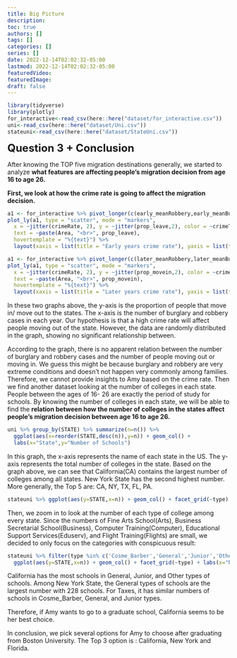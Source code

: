 ```yaml
---
title: Big Picture
description:
toc: true
authors: []
tags: []
categories: []
series: []
date: 2022-12-14T02:02:32-05:00
lastmod: 2022-12-14T02:02:32-05:00
featuredVideo:
featuredImage:
draft: false
---
```

```r
library(tidyverse)
library(plotly)
for_interactive<-read_csv(here::here("dataset/for_interactive.csv"))
uni<-read_csv(here::here("dataset/Uni.csv"))
stateuni<-read_csv(here::here("dataset/StateUni.csv"))
```


<font size="5"><b>Question 3 + Conclusion</font></b>


After knowing the TOP five migration destinations generally, we started to analyze <b>what features are affecting people’s migration decision from age 16 to age 26.</b> 
 
 
<b>First, we look at how the crime rate is going to affect the migration decision.</b>

```r
a1 <- for_interactive %>% pivot_longer(c(early_meanRobbery,early_meanBurglary),names_to = 'crimeType',values_to = 'crimeRate')
plot_ly(a1, type = "scatter", mode = "markers",
  x = ~jitter(crimeRate, 2), y = ~jitter(prop_leave,2), color = ~crimeType,
  text = ~paste(Area, "<br>", prop_leave),
  hovertemplate = "%{text}") %>%
  layout(xaxis = list(title = "Early years crime rate"), yaxis = list(title = "proportion of people moved out of State"))
```

```r
a1 <- for_interactive %>% pivot_longer(c(later_meanRobbery,later_meanBurglary),names_to = 'crimeType',values_to = 'crimeRate')
plot_ly(a1, type = "scatter", mode = "markers",
  x = ~jitter(crimeRate, 2), y = ~jitter(prop_movein,2), color = ~crimeType,
  text = ~paste(Area, "<br>", prop_movein),
  hovertemplate = "%{text}") %>%
  layout(xaxis = list(title = "Later years crime rate"), yaxis = list(title = "proportion of people moved into the State"))
```

In these two graphs above, the y-axis is the proportion of people that move in/ move out to the states. The x-axis is the number of burglary and robbery cases in each year. Our hypothesis is that a high crime rate will affect people moving out of the state. However, the data are randomly distributed in the graph, showing no significant relationship between.
 
 
According to the graph, there is no apparent relation between the number of burglary and robbery cases  and the number of people moving out or moving in. We guess this might be because burglary and robbery are very extreme conditions and doesn’t not happen very commonly among families. Therefore, we cannot provide insights to Amy based on the crime rate.
Then we find another dataset looking at the number of colleges in each state. People between the ages of 16- 26 are exactly the period of study for schools. By knowing the number of colleges in each state, we will be able to find the <b>relation between how the number of colleges in the states affect people’s migration decision between age 16 to age 26.</b>

```r
uni %>% group_by(STATE) %>% summarize(n=n()) %>%
  ggplot(aes(x=reorder(STATE,desc(n)),y=n)) + geom_col() +
  labs(x="State",y="Number of Schools")
```

In this graph, the x-axis represents the name of each state in the US.  The y-axis represents the total number of colleges in the state. Based on the graph above, we can see that California(CA) contains  the largest number of colleges among all states. New York State has the second highest number. More generally, the Top 5 are: CA, NY, TX, FL, PA. 

```r
stateuni %>% ggplot(aes(y=STATE,x=n)) + geom_col() + facet_grid(~type) + labs(x="Number of Schools",y="State")
```

Then, we zoom in to look at the number of each type of college among every state. Since the numbers of Fine Arts School(Arts), Business Secretarial School(Business), Computer Training(Computer), Educational Support Services(Eduserv), and Flight Training(Flights) are small, we decided to only focus on the categories with conspicuous result:

```r
stateuni %>% filter(type %in% c('Cosme_Barber','General','Junior','Other')) %>%
  ggplot(aes(y=STATE,x=n)) + geom_col() + facet_grid(~type) + labs(x="Number of Schools",y="State")
```

California has the most schools in General, Junior, and Other types of schools. Among New York State, the General types of schools are the largest number with 228 schools. For Taxes, it has similar numbers of schools in Cosme_Barber, General, and Junior types.


Therefore, if Amy wants to go to a graduate school, California seems to be her best choice.


In conclusion, we pick several options for Amy to choose after graduating from Boston University. The Top 3 option is : California, New York and Florida. 


